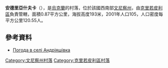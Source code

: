 {{coord|48|24|29|N|28|43|6|E|scale:30000|display=title}}

'''安德里亞什夫卡'''（{{lang-uk|Андріяшівка}}），是[[烏克蘭|烏克蘭]]的村落，位於該國西南部[[文尼察州|文尼察州]]，由[[克里若皮利區|克里若皮利區]]負責管轄，面積0.87平方公里，海拔高度193米，2001年人口105，人口密度每平方公里120.55人。

==參考資料==
* [http://weather.in.ua/ua/vinnickaja/214 Погода в селі Андріяшівка] {{Wayback|url=http://weather.in.ua/ua/vinnickaja/214 |date=20111220134545 }}

[[Category:文尼察州村落|Category:文尼察州村落]]
[[Category:克里若皮利區村落|Category:克里若皮利區村落]]


{{Vinnytsia-geo-stub}}